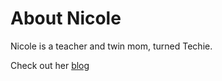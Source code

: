 # About Nicole

Nicole is a teacher and twin mom, turned Techie. 

Check out her [blog](https://blog-link.com)